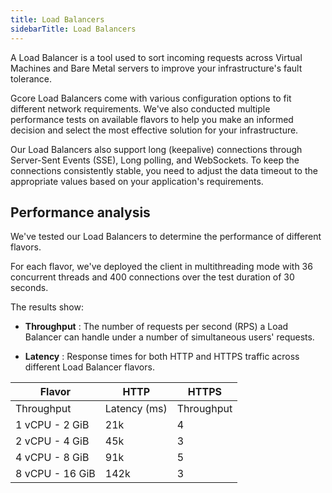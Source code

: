 ---
title: Load Balancers
sidebarTitle: Load Balancers
---

A Load Balancer is a tool used to sort incoming requests across Virtual Machines and Bare Metal servers to improve your infrastructure's fault tolerance. 

Gcore Load Balancers come with various configuration options to fit different network requirements. We've also conducted multiple performance tests on available flavors to help you make an informed decision and select the most effective solution for your infrastructure. 

Our Load Balancers also support long (keepalive) connections through Server-Sent Events (SSE), Long polling, and WebSockets. To keep the connections consistently stable, you need to adjust the data timeout to the appropriate values based on your application's requirements. 

## Performance analysis

We've tested our Load Balancers to determine the performance of different flavors. 

For each flavor, we've deployed the client in multithreading mode with 36 concurrent threads and 400 connections over the test duration of 30 seconds. 

The results show: 

  * **Throughput** : The number of requests per second (RPS) a Load Balancer can handle under a number of simultaneous users' requests. 

  * **Latency** : Response times for both HTTP and HTTPS traffic across different Load Balancer flavors.


Flavor | HTTP | HTTPS  
---|---|---  
Throughput | Latency (ms) | Throughput | Latency (ms)  
1 vCPU - 2 GiB | 21k | 4 | 20k | 20  
2 vCPU - 4 GiB | 45k | 3 | 34k | 12  
4 vCPU - 8 GiB | 91k | 5 | 51k | 8  
8 vCPU - 16 GiB | 142k | 3 | 117k | 4
